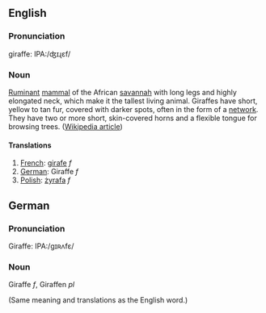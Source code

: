 ==English==
===Pronunciation===

giraffe: IPA:/ʤɪɻɛf/

===Noun===

[[Ruminant]] [[mammal]] of the African [[savannah]] with long legs and highly elongated neck, which make it the tallest living animal. Giraffes have short, yellow to tan fur, covered with darker spots, often in the form of a [[network]]. They have two or more short, skin-covered horns and a flexible tongue for browsing trees. ([[w:Giraffe|Wikipedia article]])

====Translations====

#[[French]]: [[girafe]] ''f''
#[[German]]: Giraffe ''f''
#[[Polish]]: [[żyrafa]] ''f''

==German==

===Pronunciation===

Giraffe: IPA:/gɪʀʌfɛ/

===Noun===

Giraffe ''f'', Giraffen ''pl''

(Same meaning and translations as the English word.)